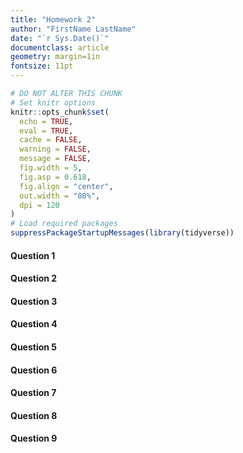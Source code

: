 ```yaml
---
title: "Homework 2"
author: "FirstName LastName"
date: "`r Sys.Date()`"
documentclass: article
geometry: margin=1in
fontsize: 11pt
---
```


```r
# DO NOT ALTER THIS CHUNK
# Set knitr options
knitr::opts_chunk$set(
  echo = TRUE,
  eval = TRUE,
  cache = FALSE,
  warning = FALSE,
  message = FALSE,
  fig.width = 5,
  fig.asp = 0.618,
  fig.align = "center",
  out.width = "80%",
  dpi = 120
)
# Load required packages
suppressPackageStartupMessages(library(tidyverse))
```

#### Question 1




#### Question 2




#### Question 3




#### Question 4




#### Question 5




#### Question 6




#### Question 7




#### Question 8




#### Question 9




